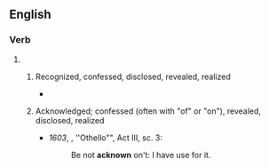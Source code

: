 ==English==

===Verb===
{{head|en|past participle}}

# {{past participle of|acknow|lang=en|nocat=1}}
## {{lb|en|obsolete}}  Recognized, confessed, disclosed, revealed, realized
##* {{quote-journal
|date=1883-06-04
|first=
|authorlink=
|coauthors=
|last=
|title=Imprudent Mr. Hendricks
|newspaper=New York Times (Features)
|city=New York
|publisher=
|quotee=
|url=
|page=
|passage=Three years in his employment a secret agent in the Post Office Department, who obtained for him the first knowledge of the star route frauds, and placed it at his disposal before it '''Acknown''' to be suspected by either the public or the Government.
}}
## {{lb|en|obsolete}} Acknowledged; confessed (often with "of" or "on"), revealed, disclosed, realized
##* ''1603'', {{w|William Shakespeare}}, ''Othello"", Act III, sc. 3:
##*: Be not '''acknown''' on't: I have use for it.